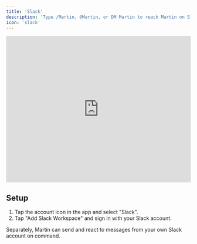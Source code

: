 ```yaml
---
title: 'Slack'
description: 'Type /Martin, @Martin, or DM Martin to reach Martin on Slack.'
icon: 'slack'
---
```


<iframe
  width="100%"
  height="400"
  src="https://www.youtube.com/embed/n7-YWy4xTfo?si=G6gw4LisaVKGOazo"
  title="YouTube video player"
  frameborder="0"
  allow="accelerometer; autoplay; clipboard-write; encrypted-media; gyroscope; picture-in-picture"
  allowfullscreen
  ></iframe>

## Setup

1. Tap the account icon in the app and select "Slack".
2. Tap "Add Slack Workspace" and sign in with your Slack account.

<Tip>
    Separately, Martin can send and react to messages from your own Slack account on command.
</Tip>